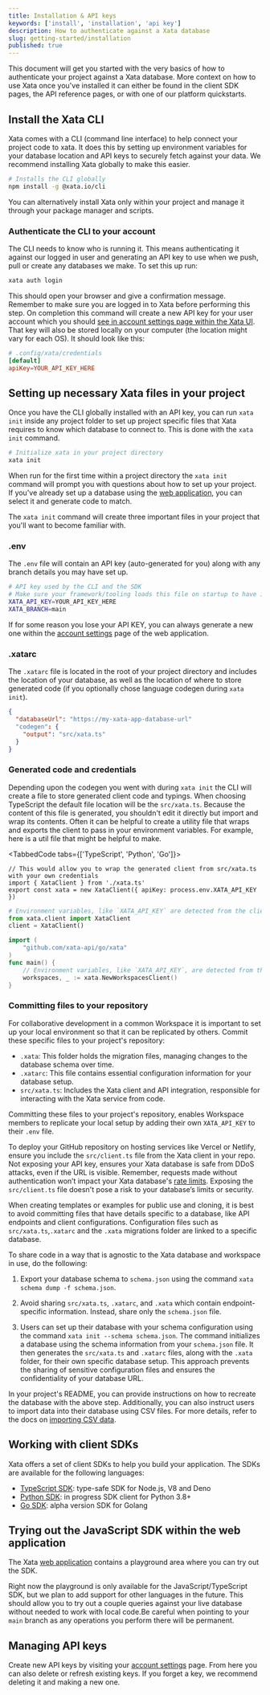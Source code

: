 ```yaml
---
title: Installation & API keys
keywords: ['install', 'installation', 'api key']
description: How to authenticate against a Xata database
slug: getting-started/installation
published: true
---
```


This document will get you started with the very basics of how to authenticate your project against a Xata database. More context on how to use Xata once you've installed it can either be found in the client SDK pages, the API reference pages, or with one of our platform quickstarts.

## Install the Xata CLI

Xata comes with a CLI (command line interface) to help connect your project code to xata. It does this by setting up environment variables for your database location and API keys to securely fetch against your data. We recommend installing Xata globally to make this easier.

```bash
# Installs the CLI globally
npm install -g @xata.io/cli
```

You can alternatively install Xata only within your project and manage it through your package manager and scripts.

### Authenticate the CLI to your account

The CLI needs to know who is running it. This means authenticating it against our logged in user and generating an API key to use when we push, pull or create any databases we make. To set this up run:

```bash
xata auth login
```

This should open your browser and give a confirmation message. Remember to make sure you are logged in to Xata before performing this step. On completion this command will create a new API key for your user account which you should [see in account settings page within the Xata UI][1]. That key will also be stored locally on your computer (the location might vary for each OS). It should look like this:

```toml
# .config/xata/credentials
[default]
apiKey=YOUR_API_KEY_HERE
```

## Setting up necessary Xata files in your project

Once you have the CLI globally installed with an API key, you can run `xata init` inside any project folder to set up project specific files that Xata requires to know which database to connect to. This is done with the `xata init` command.

```bash
# Initialize xata in your project directory
xata init
```

When run for the first time within a project directory the `xata init` command will prompt you with questions about how to set up your project. If you've already set up a database using the [web application][0], you can select it and generate code to match.

The `xata init` command will create three important files in your project that you'll want to become familiar with.

### .env

The `.env` file will contain an API key (auto-generated for you) along with any branch details you may have set up.

```bash
# API key used by the CLI and the SDK
# Make sure your framework/tooling loads this file on startup to have it available for the SDK
XATA_API_KEY=YOUR_API_KEY_HERE
XATA_BRANCH=main
```

If for some reason you lose your API KEY, you can always generate a new one within the [account settings][1] page of the web application.

### .xatarc

The `.xatarc` file is located in the root of your project directory and includes the location of your database, as well as the location of where to store generated code (if you optionally chose language codegen during `xata init`).

```json
{
  "databaseUrl": "https://my-xata-app-database-url"
  "codegen": {
    "output": "src/xata.ts"
  }
}
```

### Generated code and credentials

Depending upon the codegen you went with during `xata init` the CLI will create a file to store generated client code and typings. When choosing TypeScript the default file location will be the `src/xata.ts`. Because the content of this file is generated, you shouldn't edit it directly but import and wrap its contents. Often it can be helpful to create a utility file that wraps and exports the client to pass in your environment variables. For example, here is a util file that might be helpful to make.

<TabbedCode tabs={['TypeScript', 'Python', 'Go']}>
```tsx title="utils/xata.ts"
// This would allow you to wrap the generated client from src/xata.ts with your own credentials
import { XataClient } from './xata.ts'
export const xata = new XataClient({ apiKey: process.env.XATA_API_KEY })
```
```python title="utils/xata.py"
# Environment variables, like `XATA_API_KEY` are detected from the client
from xata.client import XataClient
client = XataClient()
```
```go title="utils/xata.go"
import (
	"github.com/xata-api/go/xata"
)
func main() {
	// Environment variables, like `XATA_API_KEY`, are detected from the client
	workspaces, _ := xata.NewWorkspacesClient()
}
```
</TabbedCode>

### Committing files to your repository

For collaborative development in a common Workspace it is important to set up your local environment so that it can be replicated by others. Commit these specific files to your project's repository:

- `.xata`: This folder holds the migration files, managing changes to the database schema over time.
- `.xatarc`: This file contains essential configuration information for your database setup.
- `src/xata.ts`: Includes the Xata client and API integration, responsible for interacting with the Xata service from code.

Committing these files to your project's repository, enables Workspace members to replicate your local setup by adding their own `XATA_API_KEY` to their `.env` file.

To deploy your GitHub repository on hosting services like Vercel or Netlify, ensure you include the `src/client.ts` file from the Xata client in your repo. Not exposing your API key, ensures your Xata database is safe from DDoS attacks, even if the URL is visible. Remember, requests made without authentication won’t impact your Xata database's [rate limits](/docs/concepts/pricing#concurrency-limit). Exposing the `src/client.ts` file doesn't pose a risk to your database’s limits or security.

When creating templates or examples for public use and cloning, it is best to avoid committing files that have details specific to a database, like API endpoints and client configurations. Configuration files such as `src/xata.ts`,`.xatarc` and the `.xata` migrations folder are linked to a specific database.

To share code in a way that is agnostic to the Xata database and workspace in use, do the following:

1. Export your database schema to `schema.json` using the command `xata schema dump -f schema.json`.

2. Avoid sharing `src/xata.ts`, `.xatarc`, and `.xata` which contain endpoint-specific information. Instead, share only the `schema.json` file.

3. Users can set up their database with your schema configuration using the command `xata init --schema schema.json`. The command initializes a database using the schema information from your `schema.json` file. It then generates the `src/xata.ts` and `.xatarc` files, along with the `.xata` folder, for their own specific database setup. This approach prevents the sharing of sensitive configuration files and ensures the confidentiality of your database URL.

In your project's README, you can provide instructions on how to recreate the database with the above step. Additionally, you can also instruct users to import data into their database using CSV files. For more details, refer to the docs on [importing CSV data](/docs/csv-data/import-data#import-csv-data-with-the-cli).

## Working with client SDKs

Xata offers a set of client SDKs to help you build your application. The SDKs are available for the following languages:

- [TypeScript SDK](/docs/sdk/typescript/overview): type-safe SDK for Node.js, V8 and Deno
- [Python SDK](/docs/sdk/python/overview): in progress SDK client for Python 3.8+
- [Go SDK](/docs/sdk/go/overview): alpha version SDK for Golang

## Trying out the JavaScript SDK within the web application

The Xata [web application][0] contains a playground area where you can try out the SDK.

Right now the playground is only available for the JavaScript/TypeScript SDK, but we plan to add support for other languages in the future. This should allow you to try out a couple queries against your live database without needed to work with local code.Be careful when pointing to your `main` branch as any operations you perform there will be permanent.

## Managing API keys

Create new API keys by visiting your [account settings][1] page. From here you can also delete or refresh existing keys. If you forget a key, we recommend deleting it and making a new one.

[0]: https://app.xata.io/
[1]: https://app.xata.io/settings
